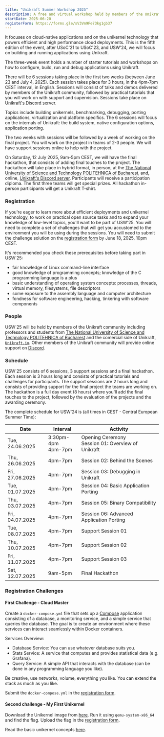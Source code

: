 ```yaml
---
title: "Unikraft Summer Workshop 2025"
description: A free and virtual workshop held by members of the Unikraft community this June 23 - July 12, 2025.
startDate: 2025-06-20
registerForm: https://forms.gle/sV3Vm9Fe73kg1gb37
---
```


It focuses on cloud-native applications and on the unikernel technology that powers efficient and high performance cloud deployments.
This is the fifth edition of the event, after USoC'21 to USoC'23, and USW'24, we will focus on building and running applications using Unikraft.

The three-week event holds a number of starter tutorials and workshops on how to configure, build, run and debug applications using Unikraft.

There will be 6 sessions taking place in the first two weeks (between June 23 and July 4, 2025).
Each session takes place for 3 hours, in the 4pm-7pm CEST interval, in English.
Sessions will consist of talks and demos delivered by members of the Unikraft community, followed by practical tutorials that you will work on with support and supervision.
Sessions take place on [Unikraft's Discord server](https://bit.ly/UnikraftDiscord).

Topics include building unikernels, benchmarking, debugging, porting applications, virtualization and platform specifics.
The 6 sessions will focus on the internals of Unikraft: the build system, native configuration options, application porting.

The two weeks with sessions will be followed by a week of working on the final project.
You will work on the project in teams of 2-3 people.
We will have support sessions online to help with the project.

On Saturday, 12 July 2025, 9am-5pm CEST, we will have the final hackathon, that consists of adding final touches to the project.
The hackathon will take place in hybrid format, in person, at the [The National University of Science and Technology POLITEHNICA of Bucharest](https://upb.ro/en/), and, online, [Unikraft's Discord server](https://bit.ly/UnikraftDiscord).
Participants will receive a participation diploma.
The first three teams will get special prizes.
All hackathon in-person participants will get a Unikraft T-shirt.

### Registration

If you're eager to learn more about efficient deployments and unikernel technology, to work on practical open source tasks and to expand your knowledge of low-level topics, you'll want to be part of USW'25.
You will need to complete a set of challenges that will get you accustomed to the environment you will be using during the sessions.
You will need to submit the challenge solution on the [registration form](https://forms.gle/8rMpU6Z48cadXxyn9) by June 18, 2025, 10pm CEST.

It's recommended you check these prerequisites before taking part in USW'25:

* fair knowledge of Linux command-line interface
* good knowledge of programming concepts;
  knowledge of the C programming language is a plus
* basic understanding of operating system concepts: processes, threads, virtual memory, filesystems, file descriptors
* some exposure to the assembly language and computer architecture
* fondness for software engineering, hacking, tinkering with software components

### People

USW'25 will be held by members of the Unikraft community including professors and students from [The National University of Science and Technology POLITEHNICA of Bucharest](https://upb.ro/) and the comercial side of Unikraft, [`Unikraft.io`](https://unikraft.io/).
Other members of the Unikraft community will provide online support on [Discord](https://bit.ly/UnikraftDiscord).

### Schedule

USW'25 consists of 6 sessions, 3 support sessions and a final hackathon.
Each session is 3 hours long and consists of practical tutorials and challenges for participants.
The support sessions are 2 hours long and consists of providing support for the final project the teams are working on.
The hackathon is a full day event (8 hours) where you'll add the final touches to the project, followed by the evaluation of the projects and the awarding ceremony.

The complete schedule for USW'24 is (all times in CEST - Central European Summer Time):

| Date | Interval | Activity |
|------|----------|----------|
| Tue, 24.06.2025 | 3:30pm-4pm<br/> 4pm-7pm| Opening Ceremony<br/> Session 01: Overview of Unikraft |
| Thu, 26.06.2025 | 4pm-7pm | Session 02: Behind the Scenes |
| Fri, 27.06.2025 | 4pm-7pm | Session 03: Debugging in Unikraft |
| Tue, 01.07.2025 | 4pm-7pm | Session 04: Basic Application Porting |
| Thu, 03.07.2025 | 4pm-7pm | Session 05: Binary Compatibility |
| Fri, 04.07.2025 | 4pm-7pm | Session 06: Advanced Application Porting |
| Tue, 08.07.2025 | 4pm-7pm | Support Session 01 |
| Thu, 10.07.2025 | 4pm-7pm | Support Session 02 |
| Fri, 11.07.2025 | 4pm-7pm | Support Session 03 |
| Sat, 12.07.2025 | 9am-5pm | Final Hackathon |

### Registration Challenges

#### First Challenge - Cloud Master

Create a `docker-compose.yml` file that sets up a [Compose](https://docs.docker.com/compose/) application consisting of a database, a monitoring service, and a simple service that queries the database.
The goal is to create an environment where these services can interact seamlessly within Docker containers.

Services Overview:

* Database Service: You can use whatever database suits you.
* Stats Service: A service that computes and provides statistical data (e.g. Grafana).
* Query Service: A simple API that interacts with the database (can be done in any programming language you like).

Be creative, use networks, volume, everything you like.
You can extend the stack as much as you like.

Submit the `docker-compose.yml` in the [registration form](https://forms.gle/sV3Vm9Fe73kg1gb37).

#### Second challenge - My First Unikernel

Download the Unikernel image from [here](https://github.com/unikraft-upb/USoC23-registration/raw/add-challenges/03-my-first-unikernel/my-first-unikernel_kvm-x86_64).
Run it using `qemu-system-x86_64` and find the flag.
Upload the flag in the [registration form](https://forms.gle/sV3Vm9Fe73kg1gb37).

Read the basic unikernel concepts [here](https://unikraft.org/docs/concepts).
